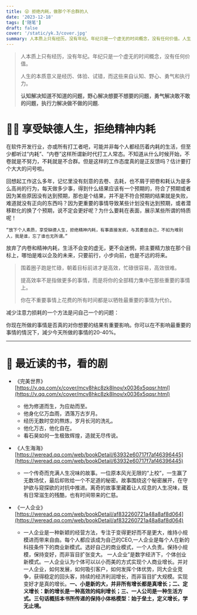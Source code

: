 ```yaml
---
title: 😜 拒绝内耗，做那个不合群的人
date: '2023-12-18'
tags: ['随笔']
draft: false 
cover: '/static/yk.3/cover.jpg'
summary: 人本质上只有经历，没有年纪。年纪只是一个虚无的时间概念，没有任何价值。人生的本质意义是经历、体验、试错，而这些来自认知、野心、勇气和执行力。...
---
```



> 人本质上只有经历，没有年纪。年纪只是一个虚无的时间概念，没有任何价值。
> 
> 人生的本质意义是经历、体验、试错，而这些来自认知、野心、勇气和执行力。
> 
> **认知解决知道不知道的问题，野心解决想要不想要的问题，勇气解决敢不敢的问题，执行力解决做不做的问题.**

# 👨‍💻 享受缺德人生，拒绝精神内耗

在软件开发行业，亦或所有打工者吧，可能并非每个人都经历着内耗的生活，但至少都听过“内耗”、“内卷”这样所谓新时代打工人常态。不知道从什么时候开始，不卷就是不努力，不耗就是不合群。但是这样的工作态度真的是正反馈吗？估计要打个大大的问号啦。

回想起工作这么多年，记忆里没有刻意的去卷、去耗，也不屑于把卷和耗认为是多么高尚的行为，每天做多少事，得到什么结果应该有一个预期的，符合了预期或者因为某些原因没有达到预期，那也是个结果，并不是不符合预期的结果就是失败，难道就没有正向的东西吗？因为更重要的事情导致某些计划没有达到预期，或者潜移默化的换了个预期，说不定会更好呢？为什么要耗在表面，展示某些所谓的特质呢！

`“放下个人素质，享受缺德人生，拒绝精神内耗，有事直接发疯，与其委屈自己，不如为难别人，我是谁，忘了谁也无所谓。”`

放弃了内卷和精神内耗，生活不会变的虚无，更不会迷惘，把主要精力放在那个目标上，哪怕是难以企及的未来，只要前行，小步向前，也是不远的将来。

> 围着圈子跑是忙碌，朝着目标前进才是高效，忙碌很容易，高效很难。
>
> 提高效率不是指做更多的事情，而是将你的全部精力集中在那些重要的事情上。
>
> 你在不重要事情上花费的所有时间都是以牺牲最重要的事情为代价。

减少注意力损耗的一个方法是问自己一个的问题：

你现在所做的事情是否真的对你想要的结果有重要影响。你可以在不影响最重要的事情的情況下，減少今天所做的事情的20-40%。


----

# 💁 最近读的书，看的剧

* 《完美世界》[https://v.qq.com/x/cover/mcv8hkc8zk8lnov/x0036x5qqsr.html](https://v.qq.com/x/cover/mcv8hkc8zk8lnov/x0036x5qqsr.html)
  
  * 他为修道而生，为应劫而至。
  * 他身化亿万血雨，洒落万古岁月。
  * 经历无数时空的熬炼，岁月长河的洗礼。
  * 他化万古，他化自在。
  * 看石昊如何一生极致辉煌，造就无尽传说。

* 《人生海海》[https://weread.qq.com/web/bookDetail/63932e60717f7af46396445](https://weread.qq.com/web/bookDetail/63932e60717f7af46396445)

    * 一个传奇而充满人生况味的故事。一位原本风光无限的“上校”，一生赢了无数场仗，最后却败给一个不足道的秘密。故事围绕这个秘密展开，在守护欲与窥探欲的对抗中推进。离奇的故事里藏着让人叹息的人生况味，既有日常滋生的残酷，也有时间带来的仁慈。

* 《一人企业》[https://weread.qq.com/web/bookDetail/af832260721a48a8af8d064](https://weread.qq.com/web/bookDetail/af832260721a48a8af8d064)

    * 一人企业是一种新颖的经营方法，专注于变得更好而不是更大，维持小规模进而带来自由。每个人都应该成为自己的CEO,一人企业是每个人在新的科技条件下的商业新模式。选好自己的商业模式，一个人负责。保持小规模，保持变好，而非盲目扩张变大。 一人企业”是数字经济下，个体创业新模式。一人企业认为个体可以以小而美的方式实现个人商业增长。并对一人企业，如何发展，如何吸引客户，如何发挥个体优势，同大企业竞争，获得稳定的回头客，持续的经济利润增长，而非盲目扩大规模。实现变好才是真的增长。**一、小是新的大，并非所有增长都是真增长；二、定义增长：新的增长是一种高效的纯利增长；三、一人公司是一种生活方式。三句话概括本书所传递的保持小体格模型：始于垒土，定义增长，学无止境。**